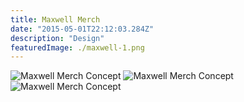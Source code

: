 ```yaml
---
title: Maxwell Merch
date: "2015-05-01T22:12:03.284Z"
description: "Design"
featuredImage: ./maxwell-1.png
---
```


![Maxwell Merch Concept](./maxwell-1.png)
![Maxwell Merch Concept](./maxwell-2.png)
![Maxwell Merch Concept](./maxwell-3.png)
